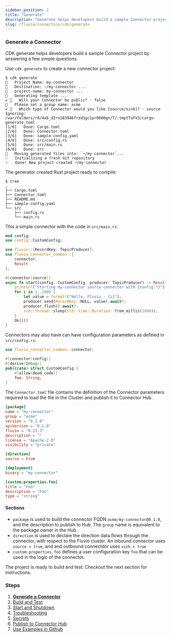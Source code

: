 ```yaml
---
sidebar_position: 2
title: "Generate"
description: "Generate helps developers build a sample Connector project by answering a few simple questions."
slug: /fluvio/connectors/cdk/generate
---
```


### Generate a Connector

CDK generate helps developers build a sample Connector project by answering a few simple questions.

Use `cdk generate` to create a new connector project:

```shell
$ cdk generate
🤷   Project Name: my-connector
🔧   Destination: ~/my-connector ...
🔧   project-name: my-connector ...
🔧   Generating template ...
✔ 🤷   Will your Connector be public? · false
🤷   Please set a group name: acme
✔ 🤷   Which type of Connector would you like [source/sink]? · source
Ignoring: /var/folders/r8/4x6_d2rn283946frzd1gc1pr0000gn/T/.tmptToFV3/cargo-generate.toml
[1/6]   Done: Cargo.toml
[2/6]   Done: Connector.toml
[3/6]   Done: sample-config.yaml
[4/6]   Done: src/config.rs
[5/6]   Done: src/main.rs
[6/6]   Done: src
🔧   Moving generated files into: `~/my-connector`...
💡   Initializing a fresh Git repository
✨   Done! New project created ~/my-connector
```

The generator created Rust project ready to compile:

```
$ tree
.
├── Cargo.toml
├── Connector.toml
├── README.md
├── sample-config.yaml
└── src
    ├── config.rs
    └── main.rs
```

This a simple connector with the code in `src/main.rs`:

```rust title="src/main.rs"
mod config;
use config::CustomConfig;

use fluvio::{RecordKey, TopicProducer};
use fluvio_connector_common::{
    connector,
    Result
};

#[connector(source)]
async fn start(config: CustomConfig, producer: TopicProducer) -> Result<()> {
    println!("Starting my-connector source connector with {config:?}");
    for i in 1..1000 {
        let value = format!("Hello, Fluvio - {i}");
        producer.send(RecordKey::NULL, value).await?;
        producer.flush().await?;
        std::thread::sleep(std::time::Duration::from_millis(1000));
    }
    Ok(())
}
```

Connectors may also have can have configuration parameters as defined in `src/config.rs`:

```rust title="src/config.rs"
use fluvio_connector_common::connector;

#[connector(config)]
#[derive(Debug)]
pub(crate) struct CustomConfig {
    #[allow(dead_code)]
    foo: String,
}
```

 The `Connector.toml` file contains the definition of the Connector parameters required to load the file in the Cluster and publish it to Connector Hub.

```toml title="Connector.toml"
[package]
name = "my-connector"
group = "acme"
version = "0.1.0"
apiVersion = "0.1.0"
fluvio = "0.21.3"
description = ""
license = "Apache-2.0"
visibility = "private"

[direction]
source = true

[deployment]
binary = "my-connector"

[custom.properties.foo]
title = "Foo"
description = "Foo"
type = "string"
```

#### Sections

* `package` is used to build the connector FQDN `acme/my-connector@0.1.0`, and the description to publish to  Hub. The `group` name is equivalent to the package owner in the Hub.
* `direction` is used to declare the direction data flows through the connector, with respect to the Fluvio cluster. An inbound connector uses `source = true`, and and outbound connectdor uses `sink = true`
* `custom.properties.foo` defines a user configuration key `foo` that can be used in the logic of the connector.

The project is ready to build and test. Checkout the next section for instructions.

### Steps

1. **[Generate a Connector]**
2. [Build and Test]
3. [Start and Shutdown]
4. [Troubleshooting]
5. [Secrets]
6. [Publish to Connector Hub]
7. [Use Examples in Github]

[Generate a Connector]: /docs/fluvio/connectors/cdk/generate
[Build and Test]: /docs/fluvio/connectors/cdk/build
[Start and Shutdown]: /docs/fluvio/connectors/cdk/start-shutdown
[Troubleshooting]: /docs/fluvio/connectors/cdk/troubleshooting
[Secrets]: /docs/fluvio/connectors/cdk/secrets
[Publish to Connector Hub]: /docs/fluvio/connectors/cdk/publish
[Use Examples in Github]: /docs/fluvio/connectors/cdk/github-examples
